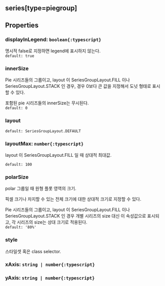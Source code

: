 ## series[type=piegroup]

## Properties

### displayInLegend: `boolean{:typescript}`
명시적 false로 지정하면 legend에 표시하지 않는다.  
`default: true`  

### innerSize
Pie 시리즈들의 그룹이고, 
 layout 이  SeriesGroupLayout.FILL 이나  SeriesGroupLayout.STACK 인 경우,
경우 0보다 큰 값을 지정해서 도넛 형태로 표시할 수 있다.


포함된 pie 시리즈들의 innerSize는 무시된다.  
`default: 0`  

### layout
`default: SeriesGroupLayout.DEFAULT`  

### layoutMax: `number{:typescript}`
layout 이  SeriesGroupLayout.FILL 일 때 상대적 최대값.

  
`default: 100`  

### polarSize
polar 그룹일 때 원형 플롯 영역의 크기.


픽셀 크기나 차지할 수 있는 전체 크기에 대한 상대적 크기로 지정할 수 있다.


Pie 시리즈들의 그룹이고, 
 layout 이  SeriesGroupLayout.FILL 이나  SeriesGroupLayout.STACK 인 경우
개별 시리즈의 size 대신 이 속성값으로 표시되고,
각 시리즈의 size는 상대 크기로 적용된다.  
`default: '80%'`  

### style
스타일셋 혹은 class selector.  

### xAxis: `string | number{:typescript}`

### yAxis: `string | number{:typescript}`

